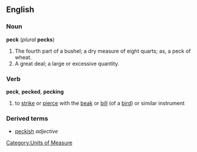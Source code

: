 ==English==
===Noun===
'''peck''' (''plural'' '''pecks''')

#The fourth part of a bushel; a dry measure of eight quarts; as, a peck of wheat.
#A great deal; a large or excessive quantity.

===Verb===
'''peck''', '''pecked''', '''pecking'''

#to [[strike]] or [[pierce]] with the [[beak]] or [[bill]] (of a [[bird]]) or similar instrument

===Derived terms===
*[[peckish]] ''adjective''

[[Category:Units of Measure]]